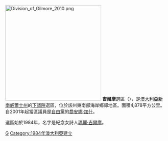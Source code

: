 {{Unreferenced|time=2014-07-11T02:42:38+00:00}}
[[File:Division_of_Gilmore_2010.png|300px]]
'''吉爾摩'''選區（{{lang-en|Division of Gilmore}}），是[[澳大利亞|澳大利亞]][[新南威爾士州|新南威爾士州]]的[[澳大利亞下議院|下議院]]選區，位於該州東南部海岸鄉郊地區。面積4,878平方公里。自2001年起當區議員是[[澳大利亞自由黨|自由黨]]的[[喬安娜·加什|喬安娜·加什]]。

選區始於1984年，名字是紀念女詩人[[瑪麗·吉爾摩|瑪麗·吉爾摩]]。
[[Category:澳大利亞國會選區|G]]
[[Category:1984年澳大利亞建立|Category:1984年澳大利亞建立]]